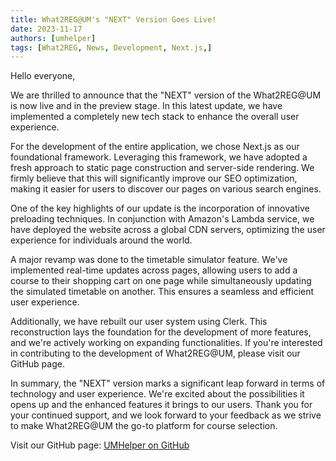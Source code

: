 ```yaml
---
title: What2REG@UM's "NEXT" Version Goes Live!
date: 2023-11-17
authors: [umhelper]
tags: [What2REG, News, Development, Next.js,]
---
```

 
Hello everyone,

We are thrilled to announce that the "NEXT" version of the What2REG@UM is now live and in the preview stage. In this latest update, we have implemented a completely new tech stack to enhance the overall user experience.

For the development of the entire application, we chose Next.js as our foundational framework. Leveraging this framework, we have adopted a fresh approach to static page construction and server-side rendering. We firmly believe that this will significantly improve our SEO optimization, making it easier for users to discover our pages on various search engines.

One of the key highlights of our update is the incorporation of innovative preloading techniques. In conjunction with Amazon's Lambda service, we have deployed the website across a global CDN servers, optimizing the user experience for individuals around the world.

A major revamp was done to the timetable simulator feature. We've implemented real-time updates across pages, allowing users to add a course to their shopping cart on one page while simultaneously updating the simulated timetable on another. This ensures a seamless and efficient user experience.

Additionally, we have rebuilt our user system using Clerk. This reconstruction lays the foundation for the development of more features, and we're actively working on expanding functionalities. If you're interested in contributing to the development of What2REG@UM, please visit our GitHub page.

In summary, the "NEXT" version marks a significant leap forward in terms of technology and user experience. We're excited about the possibilities it opens up and the enhanced features it brings to our users. Thank you for your continued support, and we look forward to your feedback as we strive to make What2REG@UM the go-to platform for course selection.

Visit our GitHub page: [UMHelper on GitHub](https://github.com/UMHelper/next-web/)